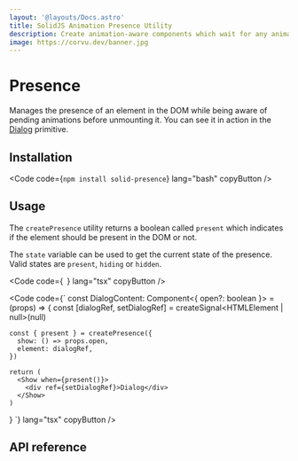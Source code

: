 ```yaml
---
layout: '@layouts/Docs.astro'
title: SolidJS Animation Presence Utility
description: Create animation-aware components which wait for any animation to finish before removing the element from the DOM.
image: https://corvu.dev/banner.jpg
---
```


# Presence

Manages the presence of an element in the DOM while being aware of pending animations before unmounting it. You can see it in action in the [Dialog](/docs/primitives/dialog/) primitive.

<PackageInfo packageName="solid-presence" />

## Installation

<Code code={`
  npm install solid-presence
`} lang="bash" copyButton />

## Usage
The `createPresence` utility returns a boolean called `present` which indicates if the element should be present in the DOM or not.

The `state` variable can be used to get the current state of the presence. Valid states are `present`, `hiding` or `hidden`.

<Code code={`
`} lang="tsx" copyButton />

<Code code={`
  const DialogContent: Component<{
    open?: boolean
  }> = (props) => {
    const [dialogRef, setDialogRef] = createSignal<HTMLElement | null>(null)

    const { present } = createPresence({
      show: () => props.open,
      element: dialogRef,
    })

    return (
      <Show when={present()}>
        <div ref={setDialogRef}>Dialog</div>
      </Show>
    )
  }
`} lang="tsx" copyButton />


## API reference

<ApiReference library={Presence} />
